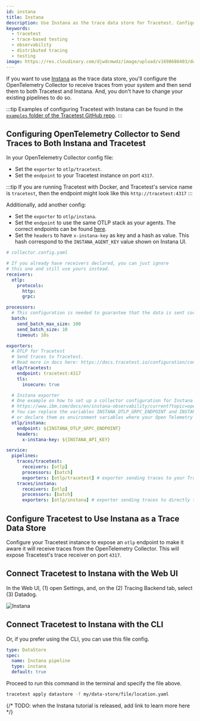 ```yaml
---
id: instana
title: Instana
description: Use Instana as the trace data store for Tracetest. Configure the OpenTelemetry Collector to receive traces and forward them to both Tracetest and Instana.
keywords:
  - tracetest
  - trace-based testing
  - observability
  - distributed tracing
  - testing
image: https://res.cloudinary.com/djwdcmwdz/image/upload/v1698686403/docs/Blog_Thumbnail_14_rsvkmo.jpg
---
```


If you want to use [Instana](https://www.ibm.com/products/instana) as the trace data store, you'll configure the OpenTelemetry Collector to receive traces from your system and then send them to both Tracetest and Instana. And, you don't have to change your existing pipelines to do so.

:::tip
Examples of configuring Tracetest with Instana can be found in the [`examples` folder of the Tracetest GitHub repo](https://github.com/intelops/qualityTrace/tree/main/examples).
:::

## Configuring OpenTelemetry Collector to Send Traces to Both Instana and Tracetest

In your OpenTelemetry Collector config file:

- Set the `exporter` to `otlp/tracetest`.
- Set the `endpoint` to your Tracetest instance on port `4317`.

:::tip
If you are running Tracetest with Docker, and Tracetest's service name is `tracetest`, then the endpoint might look like this `http://tracetest:4317`
:::

Additionally, add another config:

- Set the `exporter` to `otlp/instana`.
- Set the `endpoint` to use the same OTLP stack as your agents. The correct endpoints can be found [here](https://www.ibm.com/docs/en/instana-observability/current?topic=opentelemetry-sending-data-instana-backend).
- Set the `headers` to have `x-instana-key` as key and a hash as value. This hash correspond to the `INSTANA_AGENT_KEY` value shown on Instana UI.

```yaml
# collector.config.yaml

# If you already have receivers declared, you can just ignore
# this one and still use yours instead.
receivers:
  otlp:
    protocols:
      http:
      grpc:

processors:
  # This configuration is needed to guarantee that the data is sent correctly to Datadog
  batch:
    send_batch_max_size: 100
    send_batch_size: 10
    timeout: 10s

exporters:
  # OTLP for Tracetest
  # Send traces to Tracetest.
  # Read more in docs here: https://docs.tracetest.io/configuration/connecting-to-data-stores/opentelemetry-collector
  otlp/tracetest:
    endpoint: tracetest:4317
    tls:
      insecure: true

  # Instana exporter
  # One example on how to set up a collector configuration for Instana can be seen here:
  # https://www.ibm.com/docs/en/instana-observability/current?topic=opentelemetry-sending-data-instana-backend
  # You can replace the variables INSTANA_OTLP_GRPC_ENDPOINT and INSTANA_API_KEY for their respective values
  # or declare them as environment variables where your Open Telemetry Collector is installed
  otlp/instana:
    endpoint: ${INSTANA_OTLP_GRPC_ENDPOINT}
    headers:
      x-instana-key: ${INSTANA_API_KEY}

service:
  pipelines:
    traces/tracetest:
      receivers: [otlp]
      processors: [batch]
      exporters: [otlp/tracetest] # exporter sending traces to your Tracetest instance
    traces/instana:
      receivers: [otlp]
      processors: [batch]
      exporters: [otlp/instana] # exporter sending traces to directly to Instana
```

## Configure Tracetest to Use Instana as a Trace Data Store

Configure your Tracetest instance to expose an `otlp` endpoint to make it aware it will receive traces from the OpenTelemetry Collector. This will expose Tracetest's trace receiver on port `4317`.

## Connect Tracetest to Instana with the Web UI

In the Web UI, (1) open Settings, and, on the (2) Tracing Backend tab, select (3) Datadog.

![Instana](../img/configure-instana.png)

## Connect Tracetest to Instana with the CLI

Or, if you prefer using the CLI, you can use this file config.

```yaml
type: DataStore
spec:
  name: Instana pipeline
  type: instana
  default: true
```

Proceed to run this command in the terminal and specify the file above.

```bash
tracetest apply datastore -f my/data-store/file/location.yaml
```

{/*
TODO: when the Instana tutorial is released, add link to learn more here
*/}
